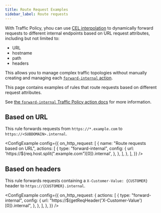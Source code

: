 ```yaml
---
title: Route Request Examples
sidebar_label: Route requests
---
```



With Traffic Policy, yhou can use [CEL interpolation](/traffic-policy/concepts/cel-interpolation) to dynamically forward requests to different internal endpoints based on URL request attributes, including but not limited to:

- URL
- hostname
- path
- headers

This allows you to manage complex traffic topologies without manually creating and managing each [`forward-internal` action](/docs/traffic-policy/actions/forward-internal).

This page contains examples of rules that route requests based on different request attributes.

See [the `forward-internal` Traffic Policy action docs](/traffic-policy/actions/forward-internal/) for more information.

## Based on URL

This rule forwards requests from `https://*.example.com` to `https://<SUBDOMAIN>.internal`.

<ConfigExample
  config={{
    on_http_request: [
      {
        name: "Route requests based on URL",
        actions: [
          {
            type: "forward-internal",
            config: {
              url: 'https://${req.host.split(".example.com")[0]}.internal',
            },
          },
        ],
      },
    ],
  }}
/>

## Based on headers

This rule forwards requests containing a `X-Customer-Value: {CUSTOMER}` header to `https://{CUSTOMER}.internal`.

<ConfigExample
  config={{
    on_http_request: {
      actions: [
        {
          type: "forward-internal",
          config: {
            url: "https://${getReqHeader('X-Customer-Value')[0]}.internal",
          },
        },
      ],
    },
  }}
/>
